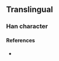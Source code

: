 {{character info/new}}
==Translingual==

===Han character===
{{Han char|rn=96|rad=玉|as=13|sn=17|four=|canj=MGDDO|ids=⿰𤣩楚}}

====References====
* {{Han ref|kx=0744.021|hdz=80019.050|uh=74B4|ud=29876}}